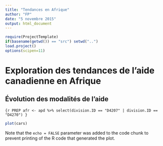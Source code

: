 ```yaml
---
title: "Tendances en Afrique"
author: "FP"
date: "5 novembre 2015"
output: html_document
---
```


``` r
require(ProjectTemplate)
if(basename(getwd()) == "src") setwd("..")
load.project()
options(scipen=11)
```
# Exploration des tendances de l'aide canadienne en Afrique

## Évolution des modalités de l'aide
```{r PREP
afr <- apd %>% select(division.ID == "D4207" | division.ID == "D4270")
}
```






```r
plot(cars)
```

Note that the `echo = FALSE` parameter was added to the code chunk to prevent printing of the R code that generated the plot.
